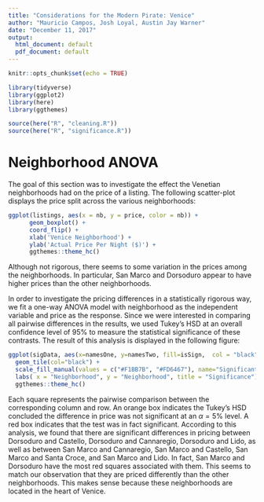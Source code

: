 ```yaml
---
title: "Considerations for the Modern Pirate: Venice"
author: "Mauricio Campos, Josh Loyal, Austin Jay Warner"
date: "December 11, 2017"
output:
  html_document: default
  pdf_document: default
---
```


```r
knitr::opts_chunk$set(echo = TRUE)

library(tidyverse)
library(ggplot2)
library(here)
library(ggthemes)

source(here("R", "cleaning.R"))
source(here("R", "significance.R"))
```


# Neighborhood ANOVA

The goal of this section was to investigate the effect the Venetian neighborhoods had on the price of a listing. The following scatter-plot displays the price split across the various neighborhoods:

```r
ggplot(listings, aes(x = nb, y = price, color = nb)) +
      geom_boxplot() +
      coord_flip() +
      xlab('Venice Neighborhood') +
      ylab('Actual Price Per Night ($)') +
      ggthemes::theme_hc()
```

Although not rigorous, there seems to some variation in the prices among the neighborhoods. In particular, San Marco and Dorsoduro appear to have higher prices than the other neighborhoods.

In order to investigate the pricing differences in a statistically rigorous way, we fit a one-way ANOVA model with neighborhood as the independent variable and price as the response. Since we were interested in comparing all pairwise differences in the results, we used Tukey's HSD at an overall confidence level of 95% to measure the statistical significance of these contrasts. The result of this analysis is displayed in the following figure:

```r
ggplot(sigData, aes(x=namesOne, y=namesTwo, fill=isSign,  col = "black")) + 
  geom_tile(col="black") +
  scale_fill_manual(values = c("#F1BB7B", "#FD6467"), name="Significant") + 
  labs( x = "Neighborhood", y = "Neighborhood", title = "Significance") +
  ggthemes::theme_hc()
```

Each square represents the pairwise comparison between the corresponding column and row. An orange box indicates the Tukey's HSD concluded the difference in price was not significant at an $\alpha = 5$% level. A red box indicates that the test was in fact significant. According to this analysis, we found that there are significant differences in pricing between Dorsoduro and Castello, Dorsoduro and Cannaregio, Dorsoduro and Lido, as well as between San Marco and Cannaregio, San Marco and Castello, San Marco and Santa Croce, and San Marco and Lido. In fact, San Marco and Dorsoduro have the most red squares associated with them. This seems to match our observation that they are priced differently than the other neighborhoods. This makes sense because these neighborhoods are located in the heart of Venice.